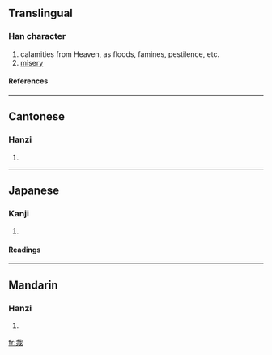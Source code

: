 {{see|災}}

==Translingual==
===Han character===
{{Han char|rn=86|rad=火|as=06|sn=10|four=|canj=十戈火 (JIF)}}
# calamities from Heaven, as floods, famines, pestilence, etc.
# [[misery]]
====References====
{{Han ref|kx=0670.130|dkj=19008|dj=1079.080|hdz=32198.160|uh=70D6|ud=28886}}

----
==Cantonese==
===Hanzi===
{{yue-hanzi|jyut=|y=joi1}}
# {{defn|Cantonese}}

----
==Japanese==
===Kanji===
{{ja-kanji|grade=|rs=火06}}
# {{defn|Japanese}} 
====Readings====
{{ja-readings|on=[[さい]] (sai)|kun=[[わざわあい]] (wazawaai)}}

----
==Mandarin==
===Hanzi===
{{cmn-hanzi|pin=[[gé]] ([[ge2]]), [[lào]] ([[lao4]]), [[zāi]] ([[zai1]])|wg=ko<sup>2</sup>, lao<sup>4</sup>, tsai<sup>1</sup>}}
# {{defn|Mandarin}}

[[fr:烖]]